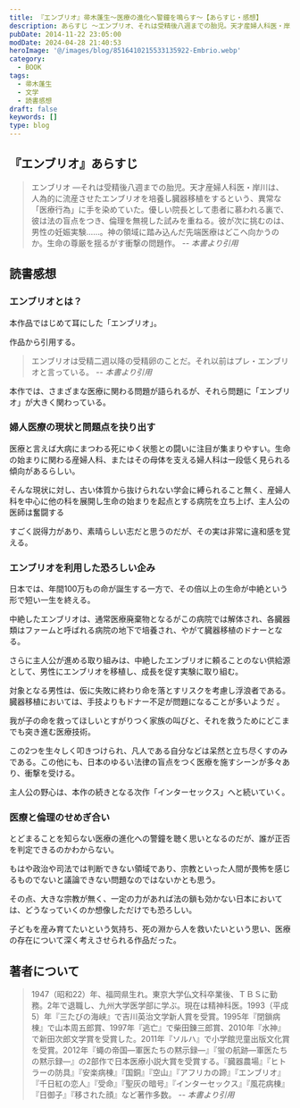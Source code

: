 ```yaml
---
title: 『エンブリオ』帚木蓬生～医療の進化へ警鐘を鳴らす～【あらすじ・感想】
description: あらすじ ～エンブリオ、それは受精後八週までの胎児。天才産婦人科医・岸川は、人為的に流産させたエンブリオを培養し臓器移植をするという、異常な「医療行為」に手を染めていた。優しい院長として患者に慕われる裏で、彼は法の盲点をつき、倫理を無視した試みを重ねる。彼が次に挑むのは、男性の妊娠実験……
pubDate: 2014-11-22 23:05:00
modDate: 2024-04-28 21:40:53
heroImage: '@/images/blog/8516410215533135922-Embrio.webp'
category:
  - BOOK
tags:
  - 帚木蓬生
  - 文学
  - 読書感想
draft: false
keywords: []
type: blog
---
```



## 『エンブリオ』あらすじ

> エンブリオ ―それは受精後八週までの胎児。天才産婦人科医・岸川は、人為的に流産させたエンブリオを培養し臓器移植をするという、異常な「医療行為」に手を染めていた。優しい院長として患者に慕われる裏で、彼は法の盲点をつき、倫理を無視した試みを重ねる。彼が次に挑むのは、男性の妊娠実験……。神の領域に踏み込んだ先端医療はどこへ向かうのか。生命の尊厳を揺るがす衝撃の問題作。 <cite>-- 本書より引用</cite>

## 読書感想

### エンブリオとは？

本作品ではじめて耳にした「エンブリオ」。

作品から引用する。

> エンブリオは受精二週以降の受精卵のことだ。それ以前はプレ・エンブリオと言っている。 <cite>-- 本書より引用</cite>

本作では、さまざまな医療に関わる問題が語られるが、それら問題に「エンブリオ」が大きく関わっている。

### 婦人医療の現状と問題点を抉り出す

医療と言えば大病にまつわる死にゆく状態との闘いに注目が集まりやすい。生命の始まりに関わる産婦人科、またはその母体を支える婦人科は一段低く見られる傾向があるらしい。

そんな現状に対し、古い体質から抜けられない学会に縛られること無く、産婦人科を中心に他の科を展開し生命の始まりを起点とする病院を立ち上げ、主人公の医師は奮闘する

すごく説得力があり、素晴らしい志だと思うのだが、その実は非常に違和感を覚える。

### エンブリオを利用した恐ろしい企み

日本では、年間100万もの命が誕生する一方で、その倍以上の生命が中絶という形で短い一生を終える。

中絶したエンブリオは、通常医療廃棄物となるがこの病院では解体され、各臓器類はファームと呼ばれる病院の地下で培養され、やがて臓器移植のドナーとなる。

さらに主人公が進める取り組みは、中絶したエンブリオに頼ることのない供給源として、男性にエンブリオを移植し、成長を促す実験に取り組む。

対象となる男性は、仮に失敗に終わり命を落とすリスクを考慮し浮浪者である。臓器移植においては、手技よりもドナー不足が問題になることが多いようだ 。

我が子の命を救ってほしいとすがりつく家族の叫びと、それを救うためにどこまでも突き進む医療技術。

この2つを生々しく叩きつけられ、凡人である自分などは呆然と立ち尽くすのみである。この他にも、日本のゆるい法律の盲点をつく医療を施すシーンが多々あり、衝撃を受ける。

主人公の野心は、本作の続きとなる次作「インターセックス」へと続いていく。

<BlogCard
  title='『インターセックス』 帚木蓬生　～多様な性について言及した2008年出版作～【読書感想】'
  description='あらすじ 「神の手」と評判の若き院長、岸川に請われてサンビーチ病院に転勤した秋野翔子。そこでは性同一障害者への性転換手術や、性染色体の異常で性器が男でも女でもない、“インターセックス”と呼ばれる人たちへの治療が行われていた。「人は男女である前に人間だ」と主張し、患者のために奔走する翔子。やがて彼女は'
  url='https://www.neputa-note.net/2014/11/hahakigi-hosei-intersex/'
  domain='www.neputa-note.net'
/>

### 医療と倫理のせめぎ合い

とどまることを知らない医療の進化への警鐘を聴く思いとなるのだが、誰が正否を判定できるのかわからない。

もはや政治や司法では判断できない領域であり、宗教といった人間が畏怖を感じるものでないと議論できない問題なのではないかとも思う。

その点、大きな宗教が無く、一定の力があれば法の鎖も効かない日本においては、どうなっていくのか想像しただけでも恐ろしい。

子どもを産み育てたいという気持ち、死の淵から人を救いたいという思い、医療の存在について深く考えさせられる作品だった。

<div class='not-prose'>
  <div data-vc_mylinkbox_id='886768507'></div>
</div>

## 著者について

> 1947（昭和22）年、福岡県生れ。東京大学仏文科卒業後、ＴＢＳに勤務。2年で退職し、九州大学医学部に学ぶ。現在は精神科医。1993（平成5）年『三たびの海峡』で吉川英治文学新人賞を受賞。1995年『閉鎖病棟』で山本周五郎賞、1997年『逃亡』で柴田錬三郎賞、2010年『水神』で新田次郎文学賞を受賞した。2011年『ソルハ』で小学館児童出版文化賞を受賞。2012年『蠅の帝国―軍医たちの黙示録―』『蛍の航跡―軍医たちの黙示録―』の2部作で日本医療小説大賞を受賞する。『臓器農場』『ヒトラーの防具』『安楽病棟』『国銅』『空山』『アフリカの蹄』『エンブリオ』『千日紅の恋人』『受命』『聖灰の暗号』『インターセックス』『風花病棟』『日御子』『移された顔』など著作多数。 <cite>-- 本書より引用</cite>

